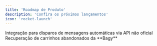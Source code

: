 ```yaml
---
title: 'Roadmap de Produto'
description: 'Confira os próximos lançamentos'
icon: 'rocket-launch'
---
```


<Card title="Whatsapp Business" icon="whatsapp" horizontal={50}>
  Integração para disparos de mensagens automáticas via API não oficial
</Card>

<Card title="Carrinhos abandonados" icon="cart-circle-exclamation" horizontal={50}>
  Recuperação de carrinhos abandonados da **Bagy**
</Card>